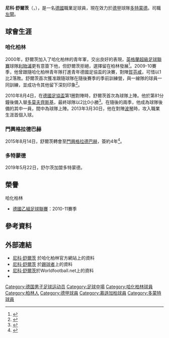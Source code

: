 {{noteTA
|G1=football
|G2=uefa
|G3=德甲
|T=zh-hans:尼科·舒尔茨; zh-hk:尼高·舒侯斯; zh-tw:尼科·舒爾茨;
|1=zh-hans:尼科; zh-hk:尼高; zh-tw:尼科;
|2=zh-hans:舒尔茨; zh-hk:舒侯斯; zh-tw:舒爾茨;
}}
{{Infobox football biography
| name           = 尼科·舒爾茨<br />Nico Schulz
| image          = 2019-06-11 Fußball, Männer, Länderspiel, Deutschland-Estland StP 2072 LR10 by Stepro.jpg
| fullname       = 
| birth_date     = {{birth date and age|1993|4|1|df=y}}
| birth_place    = {{GER}}[[柏林|柏林]]
| height         = {{height|m=1.80}}
| position       = [[左後衛|左後衛]]
| currentclub    = [[多特蒙德足球俱樂部|多特蒙德]]
| clubnumber     = 14
| youthyears1    =                 
| youthclubs1    = BSC Rehberge Berlin 
| youthyears2    = 2000–2010       
| youthclubs2    = [[柏林赫塔體育俱樂部|哈化柏林]]
| years1         = 2010–2012
| clubs1         = [[柏林赫塔體育俱樂部|哈化柏林二隊]]
| caps1          = 23
| goals1         = 0
| years2         = 2010–2015
| clubs2         = [[柏林赫塔體育俱樂部|哈化柏林]]
| caps2          = 92
| goals2         = 2
| years3         = 2015–2017
| clubs3         = [[門興格拉德巴赫足球俱樂部|門興格拉德巴赫]]
| caps3          = 13
| goals3         = 1
| years4         = 2017–2019
| clubs4         = [[賀芬咸1899體育會|賀芬咸]]
| caps4          = 57
| goals4         = 2
| years5         = 2019–
| clubs5         = [[多特蒙德足球俱樂部|多特蒙德]]
| caps5          = 24
| goals5         = 1
| nationalyears1 = 2008–2009 
| nationalteam1  = [[德国青年国家足球队|德國 U16]]
| nationalcaps1  = 11
| nationalgoals1 = 0
| nationalyears2 = 2009–2010 
| nationalteam2  = [[德国青年国家足球队|德國 U17]]
| nationalcaps2  = 12 
| nationalgoals2 = 0
| nationalyears3 = 2010–2011 
| nationalteam3  = [[德国青年国家足球队|德國 U18]]
| nationalcaps3  = 2  
| nationalgoals3 = 0
| nationalyears4 = 2011–2012 
| nationalteam4  = [[德国青年国家足球队|德國 U19]]
| nationalcaps4  = 11 
| nationalgoals4 = 4
| nationalyears5 = 2013–2015
| nationalteam5  = [[德國21歲以下國家足球隊|德國 U21]] 
| nationalcaps5  = 14
| nationalgoals5 = 2
| nationalyears6 = 2018–
| nationalteam6  = [[德國國家足球隊|德國]] 
| nationalcaps6  = 12
| nationalgoals6 = 2
| pcupdate       = 2021年5月22日
| ntupdate       = 2020年11月11日
}}
'''尼科·舒爾茨'''（{{lang-de|Nico Schulz}}，{{bd|1993年|4月1日}}），是一名[[德國|德國]]職業足球員，現在效力於[[德甲|德甲]]球隊[[多特蒙德足球俱樂部|多特蒙德]]。司職[[左閘|左閘]]。

== 球會生涯 ==
=== 哈化柏林 ===
2000年，舒爾茨加入了哈化柏林的青年軍，交出良好的表現，[[英格蘭超級足球聯賽|英格蘭超級足球聯賽]]球隊[[利物浦足球會|利物浦]]更有意簽下他，但舒爾茨拒絕，選擇留在柏林發展<ref>{{cite web |url= http://www.focus.de/panorama/reportage/tid-11544/reportage-vom-kind-zum-profi_aid_322222.html |title= Vom Kind zum Profi |language= de |publisher= Focus |date= 2008-08-04 |accessdate= 2012-08-04 |archive-date= 2012-10-11 |archive-url= https://web.archive.org/web/20121011124129/http://www.focus.de/panorama/reportage/tid-11544/reportage-vom-kind-zum-profi_aid_322222.html |dead-url= no }}</ref>。2009-10賽季，他曾跟隨哈化柏林青年隊打進青年德國足協盃的決賽，對陣[[賀芬咸1899體育會|賀芬咸]]，可惜以1比2落敗。舒爾茨首次獲准跟隨球隊在隨後賽季的季前訓練營，與一線隊的球員一同訓練，並成功令其他留下深刻印象<ref>{{cite web | url= http://www.bz-berlin.de/sport/hertha-bsc/der-tag-bei-hertha-article914795.html | title= Der Tag bei Hertha | language= de | publisher= bz-berlin.de | date= 2010-07-10 | accessdate= 2012-08-04 | archive-date= 2012-03-29 | archive-url= https://web.archive.org/web/20120329120646/http://www.bz-berlin.de/sport/hertha-bsc/der-tag-bei-hertha-article914795.html | dead-url= no }}</ref>。

2010年8月4日，在[[德國足協盃|德國足協盃]]第1圈對陣{{link-en|普富倫多夫體育會|SC Pfullendorf}}時，舒爾茨首次為球隊上陣。他於第81分鐘後備入替[[瓦列里·多莫夫齊斯基|多莫夫齊斯基]]，最終球隊以2比0小勝<ref>{{cite web |url= http://www.tagesspiegel.de/sport/hertha-bsc/herthas-erste-pflicht-ist-erfuellt/1903664.html |title= Herthas erste Pflicht ist erfüllt |language= de |publisher= Der Tagesspiegel |date= 2010-08-14 |accessdate= 2012-08-04 |first= Martin |last= Einsiedler |archive-date= 2010-08-17 |archive-url= https://web.archive.org/web/20100817034611/http://www.tagesspiegel.de/sport/hertha-bsc/herthas-erste-pflicht-ist-erfuellt/1903664.html |dead-url= no }}</ref>。在隨後的兩季，他成為球隊後備的其中一員，間中為球隊上陣。2013年3月30日，他在對陣[[波琴體育會|波琴]]時，攻入職業生涯首個入球。

=== 門興格拉德巴赫 ===
2015年8月14日，舒爾茨轉會至[[门兴格拉德巴赫足球俱乐部|門興格拉德巴赫]]，簽約4年<ref>{{cite web|title= Borussia verpflichtet Nico Schulz von Hertha BSC|url= http://www.borussia.de/de/aktuelles-termine/news/borussia-news/news-detailansicht.html?tx_ttnews%5btt_news%5d=14779&cHash=4a56b5ca8d1121ae02e733e608147846|accessdate= 2015-08-18|language= de|date= 2015-08-18|archive-date= 2018-05-14|archive-url= https://web.archive.org/web/20180514221056/https://www.borussia.de/de/aktuelles-termine/news/borussia-news/news-detailansicht.html?tx_ttnews[tt_news]=14779&cHash=4a56b5ca8d1121ae02e733e608147846|dead-url= no}}</ref>。

=== 多特蒙德 ===
2019年5月22日，舒尔茨加盟多特蒙德。

== 榮譽 ==
;{{flagicon|GER}} 哈化柏林
* [[德國乙組足球聯賽|德國乙組足球聯賽]]：2010-11賽季

== 參考資料 ==
{{Reflist|2}}

== 外部連結 ==
* [http://www.herthabsc.de/de/teams/profis/page/133-383-133--.html?p=342&t=html/portraits&id=8871 尼科·舒爾茨] {{Wayback|url=http://www.herthabsc.de/de/teams/profis/page/133-383-133--.html?p=342&t=html%2Fportraits&id=8871 |date=20191114100120 }}於哈化柏林官方網站上的資料
* [http://www.kicker.de/news/fussball/2bundesliga/vereine/2-bundesliga/2010-11/hertha-bsc-29/48635/spieler_nico-schulz.html 尼科·舒爾茨] {{Wayback|url=http://www.kicker.de/news/fussball/2bundesliga/vereine/2-bundesliga/2010-11/hertha-bsc-29/48635/spieler_nico-schulz.html |date=20170413172315 }}於[[踢球者|踢球者]]上的資料{{de icon}}
* [http://www.worldfootball.net/spieler_profil/nico-schulz/ 尼科·舒爾茨]於Worldfootball.net上的資料
* {{fussballdaten|schulznico2|尼科·舒爾茨}}

{{多蒙特球員名單}}
{{DEFAULTSORT: Schulz, Nico}}
[[Category:德国男子足球运动员|Category:德国男子足球运动员]]
[[Category:足球中場|Category:足球中場]]
[[Category:哈化柏林球員|Category:哈化柏林球員]]
[[Category:柏林人|Category:柏林人]]
[[Category:德甲球員|Category:德甲球員]]
[[Category:慕遜加柏球員|Category:慕遜加柏球員]]
[[Category:多蒙特球員|Category:多蒙特球員]]